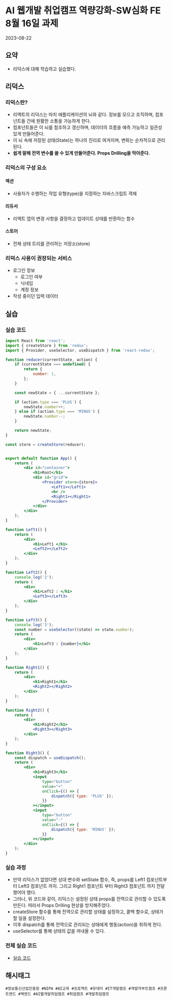 # AI 웹개발 취업캠프 역량강화-SW심화 FE 8월 16일 과제
<time>2023-08-22</time>

## 요약
- 리덕스에 대해 학습하고 실습했다.

## 리덕스
### 리덕스란?
- 리액트의 리덕스는 마치 애플리케이션의 뇌와 같다. 정보를 모으고 조직하며, 컴포넌트들 간에 원활한 소통을 가능하게 한다.
- 컴포넌트들은 이 뇌를 참조하고 갱신하며, 데이터의 흐름을 예측 가능하고 일관성 있게 만들어준다.
- 이 뇌 속에 저장된 상태(State)는 하나의 진리로 여겨지며, 변화는 순차적으로 관리된다.
- **쉽게 말해 전역 변수를 쓸 수 있게 만들어준다. Props Drilling을 막아준다.**
### 리덕스의 구성 요소
#### 액션
- 사용자가 수행하는 작업 유형(type)을 지정하는 자바스크립트 객체
#### 리듀서
- 리액트 앱의 변경 사항을 결정하고 업데이트 상태를 반환하는 함수
#### 스토어
- 전체 상태 트리를 관리하는 저장소(store)
### 리덕스 사용이 권장되는 서비스
- 로그인 정보
    - 로그인 여부
    - 닉네임
    - 계정 정보
- 작성 중이던 입력 데이터

## 실습
### 실습 코드
```jsx
import React from 'react';
import { createStore } from 'redux';
import { Provider, useSelector, useDispatch } from 'react-redux';

function reducer(currentState, action) {
    if (currentState === undefined) {
        return {
            number: 1,
        };
    }

    const newState = { ...currentState };

    if (action.type === 'PLUS') {
        newState.number++;
    } else if (action.type === 'MINUS') {
        newState.number--;
    }

    return newState;
}

const store = createStore(reducer);


export default function App() {
    return (
        <div id="container">
            <h1>Root</h1>
            <div id="grid">
                <Provider store={store}>
                    <Left1></Left1>
                    <hr />
                    <Right1></Right1>
                </Provider>
            </div>
        </div>
    );
}

function Left1() {
    return (
        <div>
            <h1>Left1 </h1>
            <Left2></Left2>
        </div>
    );
}

function Left2() {
    console.log('2');
    return (
        <div>
            <h1>Left2 : </h1>
            <Left3></Left3>
        </div>
    );
}

function Left3() {
    console.log('3');
    const number = useSelector((state) => state.number);
    return (
        <div>
            <h1>Left3 : {number}</h1>
        </div>
    );
}

function Right1() {
    return (
        <div>
            <h1>Right1</h1>
            <Right2></Right2>
        </div>
    );
}

function Right2() {
    return (
        <div>
            <h1>Right2</h1>
            <Right3></Right3>
        </div>
    );
}

function Right3() {
    const dispatch = useDispatch();
    return (
        <div>
            <h1>Right3</h1>
            <input
                type="button"
                value="+"
                onClick={() => {
                    dispatch({ type: 'PLUS' });
                }}
            ></input>
            <input
                type="button"
                value="-"
                onClick={() => {
                    dispatch({ type: 'MINUS' });
                }}
            ></input>
        </div>
    );
}
```
### 실습 과정
- 만약 리덕스가 없었다면 상대 변수와 setState 함수, 즉, props를 Left1 컴포넌트부터 Left3 컴포넌트 까지. 그리고 Right1 컴포넌트 부터 Right3 컴포넌트 까지 전달했어야 했다.
- 그러나, 위 코드와 같이, 리덕스는 설정된 상태 props를 전역으로 관리할 수 있도록 만든다. 따라서 Props Drilling 현상을 방지해주었다.
- createStore 함수를 통해 전역으로 관리할 상태를 설정하고, 콜백 함수로, 상태가 할 일을 설정한다.
- 이후 dispatch를 통해 전역으로 관리되는 상태에게 행동(action)을 취하게 한다.
- useSelector를 통해 상태의 값을 꺼내올 수 있다.
### 전체 실습 코드
- [실습 코드](https://github.com/naruteride/Seoul-ICT-Web-Base/tree/main/%EC%97%AD%EB%9F%89%EA%B0%95%ED%99%94-SW%EC%8B%AC%ED%99%94-%ED%94%84%EB%A1%A0%ED%8A%B8%EC%97%94%EB%93%9C/7%ED%9A%8C%EC%B0%A8/my-app)

## 해시태그
    #정보통신산업진흥원 #NIPA #AI교육 #프로젝트 #유데미 #IT개발캠프 #개발자부트캠프 #프론트엔드 #백엔드 #AI웹개발취업캠프 #취업캠프 #개발취업캠프